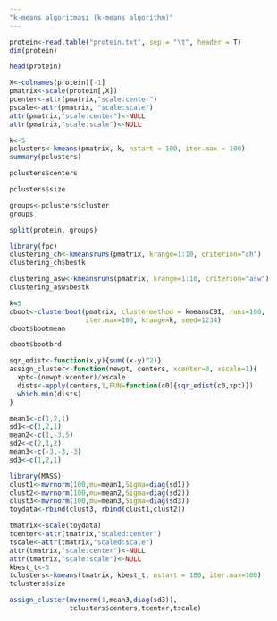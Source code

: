 ```yaml
---
"k-means algoritması (k-means algorithm)"
---
```

```r
protein<-read.table("protein.txt", sep = "\t", header = T)
dim(protein)
```
```r
head(protein)
```
```r
X<-colnames(protein)[-1]
pmatrix<-scale(protein[,X])
pcenter<-attr(pmatrix,"scale:center")
pscale<-attr(pmatrix, "scale:scale")
attr(pmatrix,"scale:center")<-NULL
attr(pmatrix,"scale:scale")<-NULL
```

```r
k<-5
pclusters<-kmeans(pmatrix, k, nstart = 100, iter.max = 100)
summary(pclusters)
```
```r
pclusters$centers
```
```r
pclusters$size
```
```r
groups<-pclusters$cluster
groups
```
```r
split(protein, groups)
```
```r
library(fpc)
clustering_ch<-kmeansruns(pmatrix, krange=1:10, criterion="ch")
clustering_ch$bestk
```
```r
clustering_asw<-kmeansruns(pmatrix, krange=1:10, criterion="asw")
clustering_asw$bestk
```
```r
k=5
cboot<-clusterboot(pmatrix, clustermethod = kmeansCBI, runs=100,
                   iter.max=100, krange=k, seed=1234)
cboot$bootmean
```
```r
cboot$bootbrd
```
```r
sqr_edist<-function(x,y){sum((x-y)^2)}
assign_cluster<-function(newpt, centers, xcenter=0, xscale=1){
  xpt<-(newpt-xcenter)/xscale
  dists<-apply(centers,1,FUN=function(c0){sqr_edist(c0,xpt)})
  which.min(dists)
}
```

```r
mean1<-c(1,2,1)
sd1<-c(1,2,1)
mean2<-c(1,-3,5)
sd2<-c(2,1,2)
mean3<-c(-3,-3,-3)
sd3<-c(1,2,1)
```

```r
library(MASS)
clust1<-mvrnorm(100,mu=mean1,Sigma=diag(sd1))
clust2<-mvrnorm(100,mu=mean2,Sigma=diag(sd2))
clust3<-mvrnorm(100,mu=mean3,Sigma=diag(sd3))
toydata<-rbind(clust3, rbind(clust1,clust2))
```

```r
tmatrix<-scale(toydata)
tcenter<-attr(tmatrix,"scaled:center")
tscale<-attr(tmatrix,"scaled:scale")
attr(tmatrix,"scale:center")<-NULL
attr(tmatrix,"scale:scale")<-NULL
kbest_t<-3
tclusters<-kmeans(tmatrix, kbest_t, nstart = 100, iter.max=100)
tclusters$size
```
```r
assign_cluster(mvrnorm(1,mean3,diag(sd3)),
               tclusters$centers,tcenter,tscale)
```






















































































